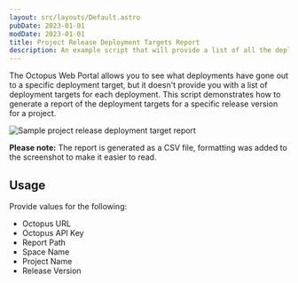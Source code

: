 ```yaml
---
layout: src/layouts/Default.astro
pubDate: 2023-01-01
modDate: 2023-01-01
title: Project Release Deployment Targets Report
description: An example script that will provide a list of all the deployments and deployment targets deployed to.
---
```


The Octopus Web Portal allows you to see what deployments have gone out to a specific deployment target, but it doesn't provide you with a list of deployment targets for each deployment.  This script demonstrates how to generate a report of the deployment targets for a specific release version for a project.

![Sample project release deployment target report](/docs/octopus-rest-api/examples/reports/images/project-release-deployment-target-report.png)

**Please note:** The report is generated as a CSV file, formatting was added to the screenshot to make it easier to read.

## Usage

Provide values for the following:

- Octopus URL
- Octopus API Key
- Report Path
- Space Name
- Project Name
- Release Version

<ProjectDeploymentTargetsReport />